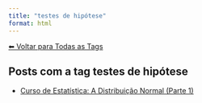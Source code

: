 ```yaml
---
title: "testes de hipótese"
format: html
---
```


[⬅ Voltar para Todas as Tags](../tags.qmd)

## Posts com a tag **testes de hipótese**

- [Curso de Estatística: A Distribuição Normal (Parte 1)](/posts/estatistica/distribuicao-normal.html)
